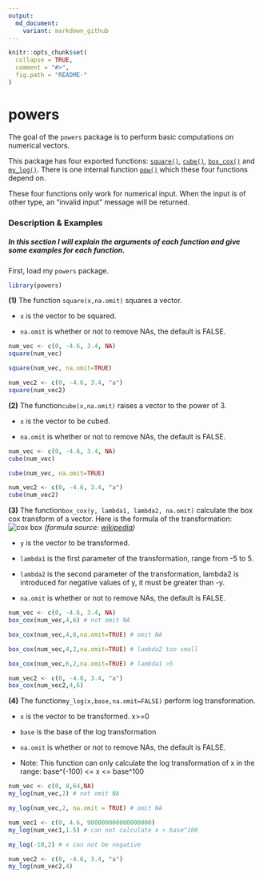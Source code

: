 ```yaml
---
output:
  md_document:
    variant: markdown_github
---
```


<!-- README.md is generated from README.Rmd. Please edit that file -->

```r
knitr::opts_chunk$set(
  collapse = TRUE,
  comment = "#>",
  fig.path = "README-"
)
```

# powers

The goal of the `powers` package is to perform basic computations on numerical vectors.

This package has four exported functions: [`square()`](https://github.com/hannahdxz/powers/blob/master/R/square.R), [`cube()`](https://github.com/hannahdxz/powers/blob/master/R/cube.R), [`box_cox()`](https://github.com/hannahdxz/powers/blob/master/R/box%20cox.R) and [`my_log()`](https://github.com/hannahdxz/powers/blob/master/R/my_log.R).
There is one internal function [`pow()`](https://github.com/hannahdxz/powers/blob/master/R/pow.R) which these four functions depend on. 

These four functions only work for numerical input. When the input is of other type, an "invalid input" message will be returned.

### Description & Examples

##### In this section I will explain the arguments of each function and give some examples for each function. 

First, load my `powers` package.
```r
library(powers)
```

**(1)** The function `square(x,na.omit)` squares a vector. 

* `x` is the vector to be squared. 

* `na.omit` is whether or not to remove NAs, the default is FALSE.

```r
num_vec <- c(0, -4.6, 3.4, NA)
square(num_vec)

square(num_vec, na.omit=TRUE)

num_vec2 <- c(0, -4.6, 3.4, "a")
square(num_vec2)
```

**(2)** The function`cube(x,na.omit)` raises a vector to the power of 3.

* `x` is the vector to be cubed. 

* `na.omit` is whether or not to remove NAs, the default is FALSE.

```r
num_vec <- c(0, -4.6, 3.4, NA)
cube(num_vec)

cube(num_vec, na.omit=TRUE)

num_vec2 <- c(0, -4.6, 3.4, "a")
cube(num_vec2)
```

**(3)** The function`box_cox(y, lambda1, lambda2, na.omit)` calculate the box cox transform of a vector. Here is the formula of the transformation:
![cox box](https://user-images.githubusercontent.com/31666152/33244401-2e663790-d2ab-11e7-8273-ac8e4bc25d50.png)
*(formula source: [wikipedia](https://en.wikipedia.org/wiki/Power_transform#Box.E2.80.93Cox_transformation))*

* `y` is the vector to be transformed.

* `lambda1` is the first parameter of the transformation, range from -5 to 5.

* `lambda2` is the second parameter of the transformation, lambda2 is introduced for negative
values of y, it must be greater than -y.

* `na.omit` is whether or not to remove NAs, the default is FALSE.

```r
num_vec <- c(0, -4.6, 3.4, NA)
box_cox(num_vec,4,6) # not omit NA

box_cox(num_vec,4,6,na.omit=TRUE) # omit NA

box_cox(num_vec,4,2,na.omit=TRUE) # lambda2 too small

box_cox(num_vec,6,2,na.omit=TRUE) # lambda1 >5

num_vec2 <- c(0, -4.6, 3.4, "a")
box_cox(num_vec2,4,6)
```

**(4)** The function`my_log(x,base,na.omit=FALSE)` perform log transformation.

* `x` is the vector to be transformed. x>=0

* `base` is the base of the log transformation

* `na.omit` is whether or not to remove NAs, the default is FALSE.

* Note: This function can only calculate the log transformation of x in the range: base^(-100) <= x <= base^100

```r
num_vec <- c(0, 8,64,NA)
my_log(num_vec,2) # not omit NA

my_log(num_vec,2, na.omit = TRUE) # omit NA

num_vec1 <- c(0, 4.6, 900000000000000000)
my_log(num_vec1,1.5) # can not calculate x > base^100

my_log(-10,2) # x can not be negative

num_vec2 <- c(0, -4.6, 3.4, "a")
my_log(num_vec2,4)
```





